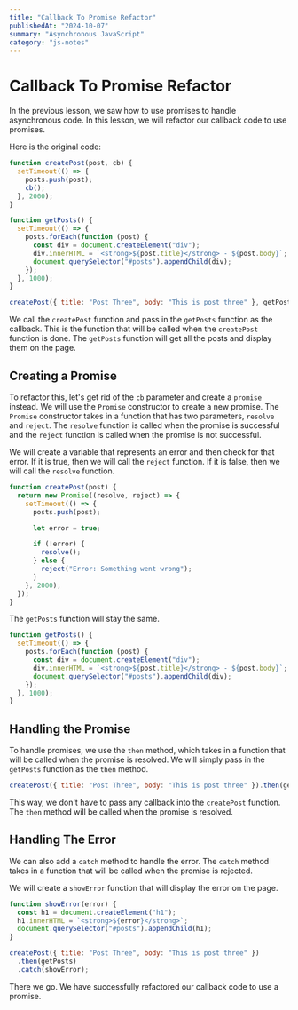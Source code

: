 ```yaml
---
title: "Callback To Promise Refactor"
publishedAt: "2024-10-07"
summary: "Asynchronous JavaScript"
category: "js-notes"
---
```


# Callback To Promise Refactor

In the previous lesson, we saw how to use promises to handle asynchronous code. In this lesson, we will refactor our callback code to use promises.

Here is the original code:

```js
function createPost(post, cb) {
  setTimeout(() => {
    posts.push(post);
    cb();
  }, 2000);
}

function getPosts() {
  setTimeout(() => {
    posts.forEach(function (post) {
      const div = document.createElement("div");
      div.innerHTML = `<strong>${post.title}</strong> - ${post.body}`;
      document.querySelector("#posts").appendChild(div);
    });
  }, 1000);
}

createPost({ title: "Post Three", body: "This is post three" }, getPosts);
```

We call the `createPost` function and pass in the `getPosts` function as the callback. This is the function that will be called when the `createPost` function is done. The `getPosts` function will get all the posts and display them on the page.

## Creating a Promise

To refactor this, let's get rid of the `cb` parameter and create a `promise` instead. We will use the `Promise` constructor to create a new promise. The `Promise` constructor takes in a function that has two parameters, `resolve` and `reject`. The `resolve` function is called when the promise is successful and the `reject` function is called when the promise is not successful.

We will create a variable that represents an error and then check for that error. If it is true, then we will call the `reject` function. If it is false, then we will call the `resolve` function.

```js
function createPost(post) {
  return new Promise((resolve, reject) => {
    setTimeout(() => {
      posts.push(post);

      let error = true;

      if (!error) {
        resolve();
      } else {
        reject("Error: Something went wrong");
      }
    }, 2000);
  });
}
```

The `getPosts` function will stay the same.

```js
function getPosts() {
  setTimeout(() => {
    posts.forEach(function (post) {
      const div = document.createElement("div");
      div.innerHTML = `<strong>${post.title}</strong> - ${post.body}`;
      document.querySelector("#posts").appendChild(div);
    });
  }, 1000);
}
```

## Handling the Promise

To handle promises, we use the `then` method, which takes in a function that will be called when the promise is resolved. We will simply pass in the `getPosts` function as the `then` method.

```js
createPost({ title: "Post Three", body: "This is post three" }).then(getPosts);
```

This way, we don't have to pass any callback into the `createPost` function. The `then` method will be called when the promise is resolved.

## Handling The Error

We can also add a `catch` method to handle the error. The `catch` method takes in a function that will be called when the promise is rejected.

We will create a `showError` function that will display the error on the page.

```js
function showError(error) {
  const h1 = document.createElement("h1");
  h1.innerHTML = `<strong>${error}</strong>`;
  document.querySelector("#posts").appendChild(h1);
}

createPost({ title: "Post Three", body: "This is post three" })
  .then(getPosts)
  .catch(showError);
```

There we go. We have successfully refactored our callback code to use a promise.
